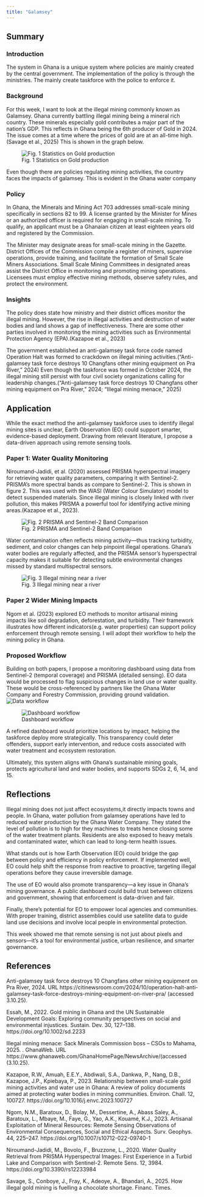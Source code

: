 ```yaml
---
title: "Galamsey"
---
```


## Summary

### Introduction

The system in Ghana is a unique system where policies are mainly created by the central government. The implementation of the policy is through the ministries. The mainly create taskforce with the police to enforce it.

### Background

For this week, I want to look at the illegal mining commonly known as Galamsey. Ghana currently battling illegal mining being a mineral rich country. These minerals especially gold contributes a major part of the nation’s GDP. This reflects in Ghana being the 6th producer of Gold in 2024. The issue comes at a time where the prices of gold are at an all-time high. (Savage et al., 2025) This is shown in the graph below.

![Fig. 1 Statistics on Gold production](week_4/Ghana's_gold_production.png)

Even though there are policies regulating mining activities, the country faces the impacts of galamsey. This is evident in the Ghana water company

### Policy

In Ghana, the Minerals and Mining Act 703 addresses small-scale mining specifically in sections 82 to 99. A license granted by the Minister for Mines or an authorized officer is required for engaging in small-scale mining. To qualify, an applicant must be a Ghanaian citizen at least eighteen years old and registered by the Commission.

The Minister may designate areas for small-scale mining in the Gazette. District Offices of the Commission compile a register of miners, supervise operations, provide training, and facilitate the formation of Small Scale Miners Associations. Small Scale Mining Committees in designated areas assist the District Office in monitoring and promoting mining operations. Licensees must employ effective mining methods, observe safety rules, and protect the environment.

### Insights

The policy does state how ministry and their district offices monitor the illegal mining. However, the rise in illegal activities and destruction of water bodies and land shows a gap of ineffectiveness. There are some other parties involved in monitoring the mining activities such as Environmental Protection Agency (EPA).(Kazapoe et al., 2023)

The government established an anti-galamsey task force code named Operation Halt was formed to crackdown on illegal mining activities.(“Anti-galamsey task force destroys 10 Changfans other mining equipment on Pra River,” 2024) Even though the taskforce was formed in October 2024, the illegal mining still persist with four civil society organizations calling for leadership changes.(“Anti-galamsey task force destroys 10 Changfans other mining equipment on Pra River,” 2024; “Illegal mining menace,” 2025)

## Application

While the exact method the anti-galamsey taskforce uses to identify illegal mining sites is unclear, Earth Observation (EO) could support smarter, evidence-based deployment. Drawing from relevant literature, I propose a data-driven approach using remote sensing tools.

### Paper 1: Water Quality Monitoring

Niroumand-Jadidi, et al. (2020) assessed PRISMA hyperspectral imagery for retrieving water quality parameters, comparing it with Sentinel-2. PRISMA’s more spectral bands as compare to Sentinel-2. This is shown in figure 2. This was used with the WASI (Water Colour Simulator) model to detect suspended materials. Since illegal mining is closely linked with river pollution, this makes PRISMA a powerful tool for identifying active mining areas.(Kazapoe et al., 2023).

![Fig. 2 PRISMA and Sentinel-2 Band Comparison](week_4/Bands_in_PRISMA_and_Sentinel-2.png)

Water contamination often reflects mining activity—thus tracking turbidity, sediment, and color changes can help pinpoint illegal operations. Ghana’s water bodies are regularly affected, and the PRISMA sensor’s hyperspectral capacity makes it suitable for detecting subtle environmental changes missed by standard multispectral sensors.

![Fig. 3 Illegal mining near a river](week_4/galamsey_in_water_bodies.jpg)

### Paper 2 Wider Mining Impacts

Ngom et al. (2023) explored EO methods to monitor artisanal mining impacts like soil degradation, deforestation, and turbidity. Their framework illustrates how different indicators(e.g. water properties) can support policy enforcement through remote sensing. I will adopt their workflow to help the mining policy in Ghana.

### Proposed Workflow

Building on both papers, I propose a monitoring dashboard using data from Sentinel-2 (temporal coverage) and PRISMA (detailed sensing). EO data would be processed to flag suspicious changes in land use or water quality. These would be cross-referenced by partners like the Ghana Water Company and Forestry Commission, providing ground validation. ![Data workflow](week_4/workflow_1.png)

![Dashboard workflow](week_4/workflow_2.png)

A refined dashboard would prioritize locations by impact, helping the taskforce deploy more strategically. This transparency could deter offenders, support early intervention, and reduce costs associated with water treatment and ecosystem restoration.

Ultimately, this system aligns with Ghana’s sustainable mining goals, protects agricultural land and water bodies, and supports SDGs 2, 6, 14, and 15.

## Reflections

Illegal mining does not just affect ecosystems,it directly impacts towns and people. In Ghana, water pollution from galamsey operations have led to reduced water production by the Ghana Water Company. They stated the level of pollution is to high for they machines to treats hence closing some of the water treatment plants. Residents are also exposed to heavy metals and contaminated water, which can lead to long-term health issues.

What stands out is how Earth Observation (EO) could bridge the gap between policy and efficiency in policy enforcement. If implemented well, EO could help shift the response from reactive to proactive, targeting illegal operations before they cause irreversible damage.

The use of EO would also promote transparency—a key issue in Ghana’s mining governance. A public dashboard could build trust between citizens and government, showing that enforcement is data-driven and fair.

Finally, there’s potential for EO to empower local agencies and communities. With proper training, district assemblies could use satellite data to guide land use decisions and involve local people in environmental protection.

This week showed me that remote sensing is not just about pixels and sensors—it’s a tool for environmental justice, urban resilience, and smarter governance.

## References

Anti-galamsey task force destroys 10 Changfans other mining equipment on Pra River, 2024. URL https://citinewsroom.com/2024/10/operation-halt-anti-galamsey-task-force-destroys-mining-equipment-on-river-pra/ (accessed 3.10.25).

Essah, M., 2022. Gold mining in Ghana and the UN Sustainable Development Goals: Exploring community perspectives on social and environmental injustices. Sustain. Dev. 30, 127–138. https://doi.org/10.1002/sd.2233

Illegal mining menace: Sack Minerals Commission boss – CSOs to Mahama, 2025. . GhanaWeb. URL https://www.ghanaweb.com/GhanaHomePage/NewsArchive/(accessed (3.10.25).

Kazapoe, R.W., Amuah, E.E.Y., Abdiwali, S.A., Dankwa, P., Nang, D.B., Kazapoe, J.P., Kpiebaya, P., 2023. Relationship between small-scale gold mining activities and water use in Ghana: A review of policy documents aimed at protecting water bodies in mining communities. Environ. Chall. 12, 100727. https://doi.org/10.1016/j.envc.2023.100727

Ngom, N.M., Baratoux, D., Bolay, M., Dessertine, A., Abass Saley, A., Baratoux, L., Mbaye, M., Faye, G., Yao, A.K., Kouamé, K.J., 2023. Artisanal Exploitation of Mineral Resources: Remote Sensing Observations of Environmental Consequences, Social and Ethical Aspects. Surv. Geophys. 44, 225–247. https://doi.org/10.1007/s10712-022-09740-1

Niroumand-Jadidi, M., Bovolo, F., Bruzzone, L., 2020. Water Quality Retrieval from PRISMA Hyperspectral Images: First Experience in a Turbid Lake and Comparison with Sentinel-2. Remote Sens. 12, 3984. https://doi.org/10.3390/rs12233984

Savage, S., Conboye, J., Fray, K., Adeoye, A., Bhandari, A., 2025. How illegal gold mining is fuelling a chocolate shortage. Financ. Times.
